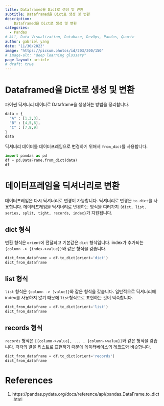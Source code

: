 ```yaml
---
title: Dataframed을 Dict로 생성 및 변환
subtitle: Dataframed을 Dict로 생성 및 변환
description:
    Dataframed을 Dict로 생성 및 변환
categories:
  - Pandas
# All, Data Visualization, Database, DevOps, Pandas, Quarto
author: gabriel yang
date: "11/30/2023"
image: "https://picsum.photos/id/203/200/150"
# image-alt: "deep learning glossary"
page-layout: article
# draft: true
---
```


# Dataframed을 Dict로 생성 및 변환

파이썬 딕셔너리 데이터로 Dataframe을 생성하는 방법을 정리합니다.

``` python
data = {
  "A" : [1,2,3],
  "B" : [4,5,6],
  "C" : [7,8,9]
}
data
```

딕셔너리 데이터를 데이터프레임으로 변경하기 위해서 `from_dict`를 사용합니다.
``` python
import pandas as pd
df = pd.DataFrame.from_dict(data)
df
```

# 데이터프레임을 딕셔너리로 변환

데이터프레임은 다시 딕셔너리로 변경이 가능합니다. 딕셔너리로 변경은 `to_dict`를 사용합니다. 데이터프레임을 딕셔너리로 변경하는 방식을 여러가지 `{dict, list, series, split, tight, records, index}`가 지원됩니다. 

## dict 형식

변환 형식은 `orient`에 전달되고 기본값은 `dict` 형식입니다. index가 추가되는 `{column -> {index->value}}`와 같은 형식을 갖습니다.
``` python
dict_from_dataframe = df.to_dict(orient='dict')
dict_from_dataframe
```



## list 형식

`list` 형식은 `{column -> [value]}`와 같은 형식을 갖습니다. 일반적으로 딕셔너리에 index를 사용하지 않기 때문에 `list`형식으로 표현하는 것이 익숙합니다.

``` python
dict_from_dataframe = df.to_dict(orient='list')
dict_from_dataframe
```

## records 형식

`records` 형식은 `[{column->value}, ... , {column->value}]`와 같은 형식을 갖습니다. 각각의 열을 리스트로 표현하기 때문에 데이터베이스의 레코드와 비슷합니다. 

``` python
dict_from_dataframe = df.to_dict(orient='records')
dict_from_dataframe
```


# References
1. https://pandas.pydata.org/docs/reference/api/pandas.DataFrame.to_dict.html
